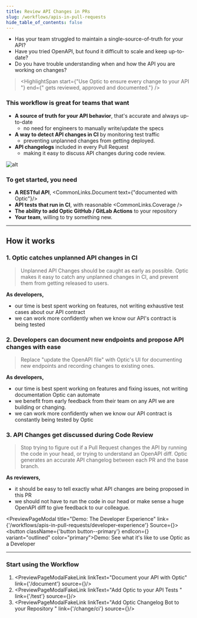 ```yaml
---
title: Review API Changes in PRs
slug: /workflows/apis-in-pull-requests
hide_table_of_contents: false
---
```



- Has your team struggled to maintain a single-source-of-truth for your API?
- Have you tried OpenAPI, but found it difficult to scale and keep up-to-date?
- Do you have trouble understanding when and how the API you are working on changes?

> <HighlightSpan start={"Use Optic to ensure every change to your API "} end={" gets reviewed, approved and documented."} />

### This workflow is great for teams that want

- **A source of truth for your API behavior**, that's accurate and always up-to-date
  - no need for engineers to manually write/update the specs
- **A way to detect API changes in CI** by monitoring test traffic
  - preventing unplanned changes from getting deployed.
- **API changelogs** included in every Pull Request
  - making it easy to discuss API changes during code review.

<Paper elevation={3}>

![alt](/img/ci-workflow.svg)

</Paper>


### To get started, you need
- **A RESTful API**, <CommonLinks.Document text={"documented with Optic"}/>
- **API tests that run in CI**, with reasonable <CommonLinks.Coverage />
- **The ability to add Optic GitHub / GitLab Actions** to your repository
- **Your team**, willing to try something new.


---

## How it works

### 1. Optic catches unplanned API changes in CI
> Unplanned API Changes should be caught as early as possible. Optic makes it easy to catch any unplanned changes in CI, and prevent them from getting released to users.

**As developers,**
- our time is best spent working on features, not writing exhaustive test cases about our API contract
- we can work more confidently when we know our API's contract is being tested

### 2. Developers can document new endpoints and propose API changes with ease
> Replace "update the OpenAPI file" with Optic's UI for documenting new endpoints and recording changes to existing ones.

**As developers,**
- our time is best spent working on features and fixing issues, not writing documentation Optic can automate
- we benefit from early feedback from their team on any API we are building or changing.
- we can work more confidently when we know our API contract is constantly being tested by Optic

### 3. API Changes get discussed during Code Review
> Stop trying to figure out if a Pull Request changes the API by running the code in your head, or trying to understand an OpenAPI diff. Optic generates an accurate API changelog between each PR and the base branch.

**As reviewers,**
- it should be easy to tell exactly what API changes are being proposed in this PR
- we should not have to run the code in our head or make sense a huge OpenAPI diff to give feedback to our colleague.


<PreviewPageModal title="Demo: The Developer Experience" link={'/workflows/apis-in-pull-requests/developer-experience'} Source={<DX />}>
  <button  className={'button button--primary'}  endIcon={<OpenInNewIcon />} variant="outlined" color="primary">Demo: See what it's like to use Optic as a Developer</button>
</PreviewPageModal>

---

### Start using the Workflow

1. <PreviewPageModalFakeLink linkText="Document your API with Optic" link={'/document'} source={<Document />}/>
2. <PreviewPageModalFakeLink linkText="Add Optic to your API Tests " link={'/test'} source={<Test />}/>
3. <PreviewPageModalFakeLink linkText="Add Optic Changelog Bot to your Repository " link={'/change/ci'} source={<CI />}/>
